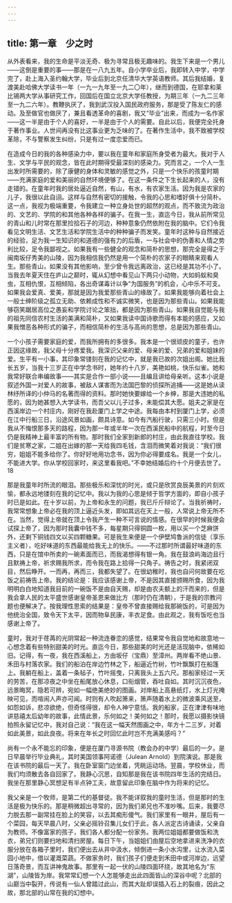 ```yaml
---
---
---
```

title: 第一章　少之时
---




从外表看来，我的生命是平淡无奇、极为寻常且极无趣味的。我生下来是一个男儿——这倒是重要的事——那是在一八九五年。自小学卒业后，我即转入中学，中学完了，赴上海入圣约翰大学，毕业后到北京任清华大学英语教师。其后我结婚，复渡美赴哈佛大学读书一年（一九一九年至一九二〇年），继而到德国，在耶拿和莱比锡两大学从事研究工作，回国后在国立北京大学任教授，为期三年（一九二三年至一九二六年）。教鞭执厌了，我到武汉投入国民政府服务，那是受了陈友仁的感动。及至做官也做厌了，兼且看透革命的喜剧，我又“毕业”出来，而成为一名作家——这一半是由于个人的喜好，一半是由于个人的需要。自此以后，我便完全托身于著作事业。人世间再没有比这事业更为乏味的了。在著作生活中，我不致被学校革除，不与警察发生纠纷，只是有过一度恋爱而已。

在造成今日的我的各种感染力中，要以我在童年和家庭所身受者为最大。我对于人生、文学与平民的观念，皆在此时期得受最深刻的感染力。究而言之，一个人一生出发时所需要的，除了康健的身体和灵敏的感觉之外，只是一个快乐的孩童时期——充满家庭的爱和美丽的自然环境便够了。在这一条件之下生长起来的人，没有走错的。在童年时我的居处逼近自然，有山，有水，有农家生活。因为我是农家的儿子，我很以此自诩。这样与自然有密切的接触，令我的心思和嗜好俱十分简朴。这一点，我视为极端重要，令我建立一种立身处世的超然的观点，而不致流为政治的、文艺的、学院的和其他各种各样的骗子。在我一生，直迄今日，我从前所常见的青山和儿时常在那里捡拾石子的河边，种种意象仍然依附在我的脑中。它们令我看见文明生活、文艺生活和学院生活中的种种骗子而发笑。童年时这种与自然接近的经验，足为我一生知识的和道德的强有力的后盾，一与社会中的伪善和人情之势利比较，足令我鄙视之。如果我有一些健全的观念和简朴的思想，那完全是得之于闽南坂仔秀美的山陵，因为我相信我仍然是用一个简朴的农家子的眼睛来观看人生。那些青山，如果没有其他影响，至少曾令我远离政治，这已经是其功不小了。当我去年夏天住在庐山之巅时，辄从幻想中看见山下两只小动物，大如蚂蚁和臭虫，互相仇恨，互相倾陷，各出奇谋毒计以争“为国服务”的机会，心中乐不可支。如果我会爱真、爱美，那就是因为我爱那些青山的缘故了。如果我能够向着社会上一般士绅阶级之孤立无助、依赖成性和不诚实微笑，也是因为那些青山。如果我能够窃笑踞居高位之愚妄和学院讨论之笨拙，都是因为那些青山。如果我自觉能与我的祖先同信农村生活的美满和简朴，又如果我读中国诗歌而得有本能的感应，又如果我憎恶各种形式的骗子，而相信简朴的生活与高尚的思想，总是因为那些青山。

一个小孩子需要家庭的爱，而我所拥有的多很多。我本是一个很顽皮的童子，也许正因这缘故，我父母十分疼爱我。我深识父亲的爱、母亲的爱、兄弟的爱和姐妹的爱。生平有一小事，其印象常镂刻在我的记忆中，就是我已故的次姐出阁。她比我长五岁，当我十三岁正在中学念书时，她年约十八岁，美艳如桃，快乐似雀。她和我常好联合串编故事——其实是合作一部小说——且编且讲给母亲听。这本小说是叙述外国一对爱人的故事，被敌人谋害而为法国巴黎的侦探所追捕——这是她从读林纾所译的小仲马的名著而得的资料。那时她快要嫁给一个乡绅，那是大违她的私愿的，因为她甚想入大学读书，而吾父以儿子过多，未能偿其大愿。姐夫之家是在西溪岸边一个村庄内，刚好在我赴厦门上学之中途。我每由本村到厦门上学，必须在江中行船三日，沿途风景如画，颇具诗意。如今有汽船行驶，只需三小时。但是我从不悔恨那多天的路程，因为那一年或半年一次在西溪民船中的航程，时至今日仍是我精神上最丰富的所有物。那时我们全家到新郎的村庄，由此我直往学校。我们是贫寒之家，二姐在出嫁的那一天给我四毛钱，含泪而微笑着对我说：“我们很穷，姐姐不能多给你了。你好好地用功念书，因为你必得要成名。我是一个女儿，不能进大学。你从学校回家时，来这里看我吧。”不幸她结婚后约十个月便去世了。18

那是我童年时所流的眼泪。那些极乐和深忧的时光，或只是欣赏良辰美景的片刻欢愉，都永远地镂刻在我的记忆中。我以为我的心思是倾于哲学方面的，即自小孩子时已是如此。在十岁以前，为上帝和永生的问题，我已斤斤辩论了。当我祈祷时，我常常想象上帝必在我的顶上逼近头发，即如其远在天上一般，人常说上帝无所不在。当然，觉得上帝就在顶上令我产生一种不可言说的情感。在很早的时候我便会试探上帝了，因为那时我囊中钱不多，每星期只得铜圆一枚，用以买一个芝麻饼外，还剩下铜钱四文以买四颗糖果。可是我生来便是一个伊壁鸠鲁派的信徒（享乐主义者），吃好味道的东西最能给我无上的快乐。——不过那时所谓最好味道的东西，只是在馆中所卖的一碗素面而已，而我渴想得有银一角。我在鼓浪屿海边且行且默祷上帝，祈求赐我所求，而令我在路上拾得一只角子。祷告之时，我紧闭双目，然后睁开。一而再，再而三，我都失望了。在很幼稚时，我也自问何故要在吃饭之前祷告上帝。我的结论是：我应该感谢上帝，不是因其直接颁赐所食，因为我明明白白地知道我目前的一碗饭不是由自天赐，却是由农夫额上的汗而来的，但是我会拿人民的太平盛世感谢皇帝圣恩来做比方（那时仍在清朝），于是我的宗教问题也便解决了。按我理性思索的结果是：皇帝不曾直接赐给我那碗饭的，可是因为他统治全国，致令天下太平，因而物阜民康，丰衣足食。由此观之，我有饭吃也当感谢上帝了。

童时，我对于荏苒的光阴常起一种流连眷恋的感觉，结果常令我自觉地和故意地一心想念着有些特别甜美的时光。直迄今日，那些甜美的时光还是活现脑中，依稀如旧。记得，有一夜，我在西溪船上，方由坂仔（宝鼎）至漳州。两岸看不绝山景、禾田与村落农家。我们的船泊在岸边竹林之下，船逼近竹树，竹叶飘飘打在船篷上。我躺在船上，盖着一条毡子，竹叶摇曳，只离我头上五六尺。那船家经过一天的劳苦，在那凉夜之中坐在船尾放心休息，口衔烟管，吞吐自如。其时沉沉夜色，远景晦冥，隐若可辨，宛如一幅绝美绝妙的图画。对岸船上高悬纸灯，水上灯光掩映可见，而喧闹人声亦可闻。时则有人吹起箫来，箫声随着水上的微波乘风送至，如怨如诉，悲凉欲绝，但奇怪得很，却令人神宁意恬。我的船家，正在津津有味地讲慈禧太后幼年的故事，此情此景，乐何如之！美何如之！那时，我愿以摄影快镜拍照永留记忆中，我对自己说：“我在这一幅天然图画之中，年方十二三岁，对着如此美景，如此良夜。将来在年长之时回忆此时岂不充满美感吗？”

尚有一个永不能忘的印象，便是在厦门寻源书院（教会办的中学）最后的一夕。是日早晨举行毕业典礼，其时美国领事阿诺德（Julean Arnold）到院演说。那是我在该书院的最后一天了。我在卧室窗门边坐着，凭眺运动场。翌晨，学校休业，而我们均须散去各自回家了。我静心沉思，自知那是我在该书院四年生活的完结日。我坐在那里静心冥想足有半点钟工夫，故意留此印象在脑中作为将来的记忆。

我父亲是一个牧师，是第二代的基督徒。我不能详叙我的童时生活，但是那时的生活是极为快乐的。那是稍微超出寻常的，因为我们弟兄也不准吵嘴。后来，我要尽力脱去那一副常挂在脸上的笑容，以去其痴形傻气。我们家里有一眼井，屋后有一个菜园，每天早晨八时，父亲必摇铃召集儿女们于此，各人派定古诗诵读，父亲自为教师。不像富家的孩子，我们各人都分配一份家务。我两位姐姐都要做饭和洗衣，弟兄们则要扫地和清扫房屋。每日下午，当姐姐们由屋后空地拿进来洗净的衣服分放在各箱子里时，我们便出去从井中汲水，倾倒进一条小水沟里，让水流入菜园小地中，借以灌溉菜蔬。不做家务时，我们孩子们便走到禾田中或河岸边，远望日落奇景，而互讲神鬼故事。那里有一起一伏的山陵四面环绕，故其地名为“东湖”，山陵皆为岸。我常常幻想一个人怎能够走出此四面皆山的深谷中呢？北部的山巅当中裂开，传说有一仙人曾踏过此山，而其大趾却误插入石上的裂痕，因此之故，那北部的山常在我的幻想中。